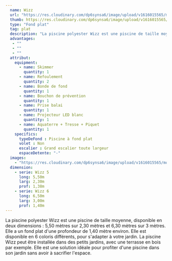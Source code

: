 ```yaml
---
  name: Wizz
  url: "https://res.cloudinary.com/dp6synsa6/image/upload/v1616015565/monoblocs-fonds-plats/wizz/wizz-1_qvck3o.jpg"
  thumb: https://res.cloudinary.com/dp6synsa6/image/upload/v1616015565/monoblocs-fonds-plats/wizz/wizz-380x-c26_o12srx.png
  type: "Fond plat"
  tag: plat
  description: "La piscine polyester Wizz est une piscine de taille moyenne, disponible en deux dimensions : 5,50 mètres sur 2,30 mètres et 6,30 mètres sur 3 mètres. Elle a un fond plat d'une profondeur de 1,40 mètre environ. Elle est disponible en 6 coloris différents, pour s'adapter à votre jardin. La piscine Wizz peut être installée dans des petits jardins, avec une terrasse en bois par exemple. Elle est une solution idéale pour profiter d'une piscine dans son jardin sans avoir à sacrifier l'espace."
  advantages:
   - ""
   - ""
   - ""
  attribut:
    equipment:
      - name: Skimmer
        quantity: 1
      - name: Refoulement
        quantity: 2
      - name: Bonde de fond
        quantity: 1
      - name: Bouchon de prévention
        quantity: 1
      - name: Prise balai
        quantity: 1
      - name: Projecteur LED blanc
        quantity: 1
      - name: Aquaterre + Tresse + Piquet
        quantity: 1
    specifics:
      typeDeFond : Piscine à fond plat
      volet : Non
      escalier : Grand escalier toute largeur
      espaceDetente: "-"
  images:
    - "https://res.cloudinary.com/dp6synsa6/image/upload/v1616015565/monoblocs-fonds-plats/wizz/wizz-2_r6erbp.jpg"
  dimension:
    - serie: Wizz 5
      long: 5,50m
      larg: 2,30m
      prof: 1,38m
    - serie: Wizz 6
      long: 6,50m
      larg: 3,00m
      prof: 1,40m
---
```


<div class=" mt-4 max-w-[720px]">

La piscine polyester Wizz est une piscine de taille moyenne, disponible en deux dimensions : 5,50 mètres sur 2,30 mètres et 6,30 mètres sur 3 mètres. Elle a un fond plat d'une profondeur de 1,40 mètre environ. Elle est disponible en 6 coloris différents, pour s'adapter à votre jardin. La piscine Wizz peut être installée dans des petits jardins, avec une terrasse en bois par exemple. Elle est une solution idéale pour profiter d'une piscine dans son jardin sans avoir à sacrifier l'espace.

</div>
